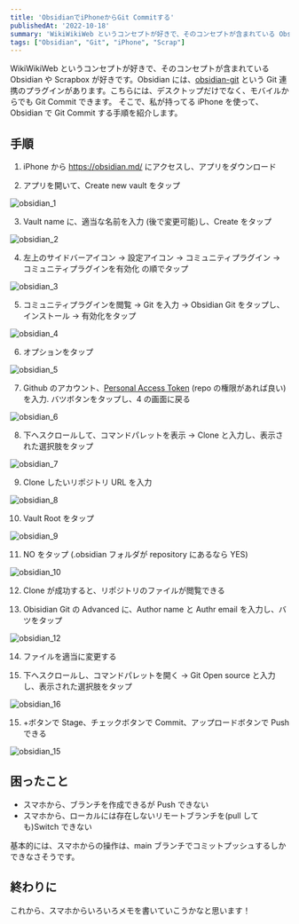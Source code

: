 ```yaml
---
title: 'ObsidianでiPhoneからGit Commitする'
publishedAt: '2022-10-18'
summary: 'WikiWikiWeb というコンセプトが好きで、そのコンセプトが含まれている Obsidian や Scrapbox が好きです。Obsidian には、obsidian-gitという Git 連携のプラグインがあります。こちらには、デスクトップだけでなく、モバイルからでも Git Commit できるようになりました。'
tags: ["Obsidian", "Git", "iPhone", "Scrap"]
---
```


WikiWikiWeb というコンセプトが好きで、そのコンセプトが含まれている Obsidian や Scrapbox が好きです。Obsidian には、[obsidian-git](https://github.com/denolehov/obsidian-git) という Git 連携のプラグインがあります。こちらには、デスクトップだけでなく、モバイルからでも Git Commit できます。
そこで、私が持ってる iPhone を使って、Obsidian で Git Commit する手順を紹介します。

## 手順

1. iPhone から https://obsidian.md/ にアクセスし、アプリをダウンロード

2. アプリを開いて、Create new vault をタップ

<Image
  src="https://res.cloudinary.com/silverbirder/image/upload/c_scale,w_400/v1666182104/silver-birder.github.io/blog/Obsidian_1.png"
  width={400}
  height={866}
  alt="obsidian_1"
/>

3. Vault name に、適当な名前を入力 (後で変更可能)し、Create をタップ

<Image
  src="https://res.cloudinary.com/silverbirder/image/upload/c_scale,w_400/v1666182104/silver-birder.github.io/blog/Obsidian_2.png"
  width={400}
  height={866}
  alt="obsidian_2"
/>

4. 左上のサイドバーアイコン → 設定アイコン → コミュニティプラグイン → コミュニティプラグインを有効化 の順でタップ

<Image
  src="https://res.cloudinary.com/silverbirder/image/upload/c_scale,w_400/v1666182104/silver-birder.github.io/blog/Obsidian_3.png"
  width={400}
  height={866}
  alt="obsidian_3"
/>

5. コミュニティプラグインを閲覧 → Git を入力 → Obsidian Git をタップし、インストール → 有効化をタップ

<Image
  src="https://res.cloudinary.com/silverbirder/image/upload/c_scale,w_400/v1666182104/silver-birder.github.io/blog/Obsidian_4.png"
  width={400}
  height={866}
  alt="obsidian_4"
/>

6. オプションをタップ

<Image
  src="https://res.cloudinary.com/silverbirder/image/upload/c_scale,w_400/v1666182104/silver-birder.github.io/blog/Obsidian_5.png"
  width={400}
  height={866}
  alt="obsidian_5"
/>

7. Github のアカウント、[Personal Access Token](https://docs.github.com/ja/authentication/keeping-your-account-and-data-secure/creating-a-personal-access-token) (repo の権限があれば良い) を入力. バツボタンをタップし、4 の画面に戻る

<Image
  src="https://res.cloudinary.com/silverbirder/image/upload/c_scale,w_400/v1666182104/silver-birder.github.io/blog/Obsidian_6.png"
  width={400}
  height={866}
  alt="obsidian_6"
/>

8. 下へスクロールして、コマンドパレットを表示 → Clone と入力し、表示された選択肢をタップ

<Image
  src="https://res.cloudinary.com/silverbirder/image/upload/c_scale,w_400/v1666182104/silver-birder.github.io/blog/Obsidian_7.png"
  width={400}
  height={866}
  alt="obsidian_7"
/>

9. Clone したいリポジトリ URL を入力

<Image
  src="https://res.cloudinary.com/silverbirder/image/upload/c_scale,w_400/v1666182104/silver-birder.github.io/blog/Obsidian_8.png"
  width={400}
  height={866}
  alt="obsidian_8"
/>

10. Vault Root をタップ

<Image
  src="https://res.cloudinary.com/silverbirder/image/upload/c_scale,w_400/v1666182104/silver-birder.github.io/blog/Obsidian_9.png"
  width={400}
  height={866}
  alt="obsidian_9"
/>

11. NO をタップ (.obsidian フォルダが repository にあるなら YES)

<Image
  src="https://res.cloudinary.com/silverbirder/image/upload/c_scale,w_400/v1666182104/silver-birder.github.io/blog/Obsidian_10.png"
  width={400}
  height={866}
  alt="obsidian_10"
/>

12. Clone が成功すると、リポジトリのファイルが閲覧できる

13. Obisidian Git の Advanced に、Author name と Authr email を入力し、バツをタップ

<Image
  src="https://res.cloudinary.com/silverbirder/image/upload/c_scale,w_400/v1666182104/silver-birder.github.io/blog/Obsidian_12.png"
  width={400}
  height={866}
  alt="obsidian_12"
/>

14. ファイルを適当に変更する

15. 下へスクロールし、コマンドパレットを開く → Git Open source と入力し、表示された選択肢をタップ

<Image
  src="https://res.cloudinary.com/silverbirder/image/upload/c_scale,w_400/v1666182104/silver-birder.github.io/blog/Obsidian_16.png"
  width={400}
  height={866}
  alt="obsidian_16"
/>

15. +ボタンで Stage、チェックボタンで Commit、アップロードボタンで Push できる

<Image
  src="https://res.cloudinary.com/silverbirder/image/upload/c_scale,w_400/v1666182104/silver-birder.github.io/blog/Obsidian_15.png"
  width={400}
  height={866}
  alt="obsidian_15"
/>

## 困ったこと

- スマホから、ブランチを作成できるが Push できない
- スマホから、ローカルには存在しないリモートブランチを(pull しても)Switch できない

基本的には、スマホからの操作は、main ブランチでコミットプッシュするしかできなさそうです。

## 終わりに

これから、スマホからいろいろメモを書いていこうかなと思います！
